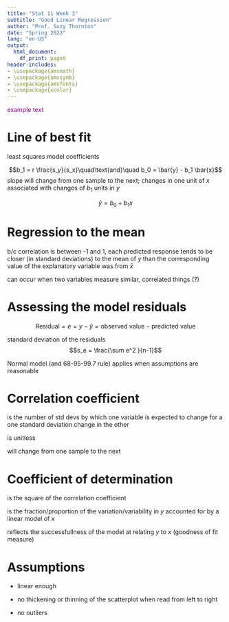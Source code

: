 ```yaml
---
title: "Stat 11 Week 3"
subtitle: "Good Linear Regression" 
author: "Prof. Suzy Thornton"
date: "Spring 2023"
lang: "en-US"
output:
  html_document:
    df_print: paged
header-includes:
- \usepackage{amsmath}
- \usepackage{amssymb}
- \usepackage{amsfonts}
- \usepackage{xcolor}
---
```


<span style="color:purple">example text</span>


# Line of best fit 

least squares model coefficients 

$$b_1 = r \frac{s_y}{s_x}\quad\text{and}\quad b_0 = \bar{y} - b_1 \bar{x}$$
slope will change from one sample to the next; changes in one unit of $x$ associated with changes of $b_1$ units in $y$ 

$$\hat{y} = b_0 + b_1 x$$ 

# Regression to the mean 

b/c correlation is between -1 and 1, each predicted response tends to be closer (in standard deviations) to the mean of $y$ than the corresponding value of the explanatory variable was from $\bar{x}$ 

can occur when two variables measure similar, correlated things (?) 

# Assessing the model residuals 

$$\text{Residual} = e = y - \hat{y} = \text{observed value} - \text{predicted value}$$

standard deviation of the residuals
$$s_e = \frac{\sum e^2 }{n-1}$$

Normal model (and 68-95-99.7 rule) applies when assumptions are reasonable


# Correlation coefficient 

is the number of std devs by which one variable is expected to change for a one standard deviation change in the other 

is unitless 

will change from one sample to the next 

# Coefficient of determination 

is the square of the correlation coefficient 

is the fraction/proportion of the variation/variability in $y$ accounted for by a linear model of $x$ 

reflects the successfullness of the model at relating $y$ to $x$ (goodness of fit measure)

# Assumptions 

- linear enough 

- no thickening or thinning of the scatterplot when read from left to right 

- no outliers 
